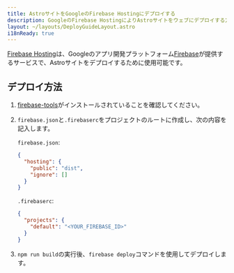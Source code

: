 ```yaml
---
title: AstroサイトをGoogleのFirebase Hostingにデプロイする
description: GoogleのFirebase HostingによりAstroサイトをウェブにデプロイする方法。
layout: ~/layouts/DeployGuideLayout.astro
i18nReady: true
---
```


[Firebase Hosting](https://firebase.google.com/products/hosting)は、Googleのアプリ開発プラットフォーム[Firebase](https://firebase.google.com/)が提供するサービスで、Astroサイトをデプロイするために使用可能です。

## デプロイ方法

1. [firebase-tools](https://www.npmjs.com/package/firebase-tools)がインストールされていることを確認してください。

2. `firebase.json`と`.firebaserc`をプロジェクトのルートに作成し、次の内容を記入します。

   `firebase.json`:

   ```json
   {
     "hosting": {
       "public": "dist",
       "ignore": []
     }
   }
   ```

   `.firebaserc`:

   ```json
   {
     "projects": {
       "default": "<YOUR_FIREBASE_ID>"
     }
   }
   ```

3. `npm run build`の実行後、`firebase deploy`コマンドを使用してデプロイします。
